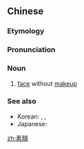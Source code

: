 {{also|素顔|素颜}}
==Chinese==
{{zh-forms|s=素颜}}

===Etymology===
{{zh-compound|素|顏|plain, undecorated|face}}

===Pronunciation===
{{zh-pron
|m=sùyán
|c=sou3 ngaan4
|cat=n
}}

===Noun===
{{zh-noun}}

# [[face]] without [[makeup]]

===See also===
* Korean: {{ko-inline|민낯|minnat}}, {{ko-inline|민얼굴|min-eolgul}}, {{ko-inline|쌩얼|ssaeng-eol}}
* Japanese: {{m|ja|すっぴん|tr=suppin}}

[[zh:素顏]]